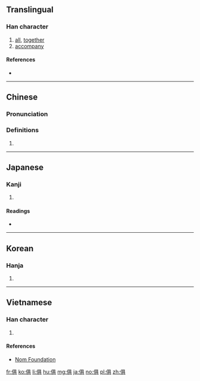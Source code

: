 {{also|倶}}
==Translingual==

===Han character===
{{Han char|rn=9|rad=人|as=08|sn=10|four=2628<sub>1</sub>|canj=人月一金 (OBMC)|ids=⿰[[亻]][[具]]}}

# [[all]], [[together]]
# [[accompany]]

====References====
* {{Han ref|kx=0106.080|dj=0226.030|hdz=10177.020|uh=4FF1|ud=20465}}

----

==Chinese==
{{zh-forms}}

===Pronunciation===
{{zh-pron
|m=jù
|c=geoi1,keoi1
|mc=y
|oc=y
|ma=
|cat=adv,v
}}

===Definitions===
# {{rfdef|lang=zh}}

----

==Japanese==

===Kanji===
{{ja-kanji|grade=|rs=人08}}

# {{defn|lang=ja|sort=人08}}

====Readings====
* {{ja-readings|goon=[[く]] (ku)|kanon=[[く]] (ku)|kanyoon=[[ぐ]] (gu)|kun=[[ともに]] (tomoni)}}

----

==Korean==

===Hanja===
{{ko-hanja|hangeul=구|rv=gu|mr=ku}}

# {{defn|lang=ko|sort=人08}}

----

==Vietnamese==

===Han character===
{{vi-hantu|[[câu]], [[cu]], [[gu]], [[cụ]], [[gù]]|rs=人08}}

# {{defn|lang=vi|sort=人08}}

====References====
*[http://nomfoundation.org/common/nom_details.php?codepoint=4ff1 Nom Foundation]

[[fr:俱]]
[[ko:俱]]
[[li:俱]]
[[hu:俱]]
[[mg:俱]]
[[ja:俱]]
[[no:俱]]
[[pl:俱]]
[[zh:俱]]